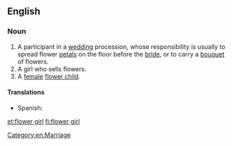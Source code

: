 ==English==

===Noun===
{{en-noun|head=[[flower]] [[girl]]}}

# A participant in a [[wedding]] procession, whose responsibility is usually to spread flower [[petal]]s on the floor before the [[bride]], or to carry a [[bouquet]] of flowers.
# A girl who sells flowers.
# A [[female]] [[flower child]].

====Translations====
{{trans-top|participant in a wedding procession}}
* Spanish: {{t|es|violetera}}
{{trans-mid}}
{{trans-bottom}}

{{trans-see|florist}}

[[Category:en:Marriage]]

[[et:flower girl]]
[[fi:flower girl]]